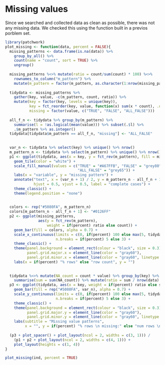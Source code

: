# Missing values

Since we searched and collected data as clean as possible, there was not any missing data. We checked this using the function built in a previos porblem set.

```r
library(patchwork)
plot_missing <- function(data, percent = FALSE){
  missing_patterns <- data.frame(is.na(data)) %>%
    group_by_all() %>%
    count(name = "count", sort = TRUE) %>%
    ungroup()
  
  missing_patterns %<>% mutate(ratio = count/sum(count) * 100) %<>%
    rownames_to_column("m_pattern") %>% 
    mutate(m_pattern = factor(m_pattern, as.character(1:nrow(missing_patterns))))
  
  tidydata <- missing_patterns %>%
    gather(key, value, -c(m_pattern, count, ratio)) %>% 
    mutate(key = factor(key, levels = unique(key)),
           key = fct_reorder(key, value, function(x) sum(x * count), .desc = TRUE),
           missing = factor(value, c("TRUE", "FALSE", "ALL_FALSE")))
  
  all_f_n <- tidydata %>% group_by(m_pattern) %>%
    summarise(l = !as.logical(mean(value))) %>% subset(.$l) %>%
    .$m_pattern %>% as.integer()
  tidydata[tidydata$m_pattern == all_f_n, "missing"] <- "ALL_FALSE"
  
  
  var_n <- tidydata %>% select(key) %>% unique() %>% nrow()
  m_pattern_n <- tidydata %>% select(m_pattern) %>% unique() %>% nrow()
  p1 <- ggplot(tidydata, aes(x = key, y = fct_rev(m_pattern), fill = missing)) +
    geom_tile(color = "white") +
    scale_fill_manual(values = c("TRUE" = "#A67FFB", "FALSE" = "grey80",
                                 "ALL_FALSE" = "grey65")) +
    labs(x = "variable", y = "missing pattern") +
    annotate("text", x = (var_n + 1) / 2, y = m_pattern_n - all_f_n + 1,
             hjust = 0.5, vjust = 0.5, label = "complete cases") +
    theme_classic() +
    theme(legend.position = "none")
  
  
  colors <- rep("#5080FA", m_pattern_n)
  colors[m_pattern_n - all_f_n + 1] <- "#0126FF"
  p2 <- ggplot(missing_patterns,
               aes(y = fct_rev(m_pattern),
                   weight = if(percent) ratio else count)) +
    geom_bar(fill = colors, alpha = 0.7) +
    scale_x_continuous(limits = c(0, if(percent) 100 else max(5, tidydata$count)),
                       n.breaks = if(percent) 5 else 3) +
    theme_classic() +
    theme(panel.background = element_rect(colour = "black", size = 0.3),
          panel.grid.major.x = element_line(color = "gray60"),
          panel.grid.minor.x = element_line(color = "gray60", linetype = 3)) +
    labs(x = if(percent) "% rows" else "row count", y = "")
  
  
  tidydata %<>% mutate(NA_count = count * value) %>% group_by(key) %>%
    summarise(sum = sum(NA_count)) %>% mutate(ratio = sum / nrow(data) * 100)
  p3 <- ggplot(tidydata, aes(x = key, weight = if(percent) ratio else sum)) +
    geom_bar(fill = rep("#5080FA", var_n), alpha = 0.7) +
    scale_y_continuous(limits = c(0, if(percent) 100 else max(5, tidydata$sum)),
                       n.breaks = if(percent) 5 else 3) +
    theme_classic() +
    theme(panel.background = element_rect(colour = "black", size = 0.3),
          panel.grid.major.y = element_line(color = "gray60"),
          panel.grid.minor.y = element_line(color = "gray60", linetype = 3)) +
    labs(subtitle = "Missing value patterns",
         x = "", y = if(percent) "% rows \n missing:" else "num rows \n missing:")
  
  (p3 + plot_spacer() + plot_layout(ncol = 2, widths = c(3, 1))) /
    (p1 + p2 + plot_layout(ncol = 2, widths = c(4, 1))) +
    plot_layout(heights = c(1, 4))
}

plot_missing(ind, percent = TRUE)
```

